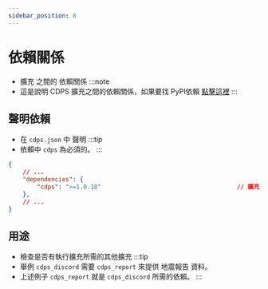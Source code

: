 ```yaml
---
sidebar_position: 8
---
```


# 依賴關係
- 擴充 之間的 依賴關係
:::note
- 這是說明 CDPS 擴充之間的依賴關係，如果要找 PyPI依賴 [點擊這裡](./pip)
:::

## 聲明依賴
- 在 `cdps.json` 中 聲明
:::tip
- 依賴中 `cdps` 為必須的。
:::
```json
{
    // ...
    "dependencies": {
        "cdps": ">=1.0.18"                                      // 擴充所需的 CDPS 最低版本
    },
    // ...
}
```

## 用途
- 檢查是否有執行擴充所需的其他擴充
:::tip
- 舉例 `cdps_discord` 需要 `cdps_report` 來提供 地震報告 資料。
- 上述例子 `cdps_report` 就是 `cdps_discord` 所需的依賴。
:::